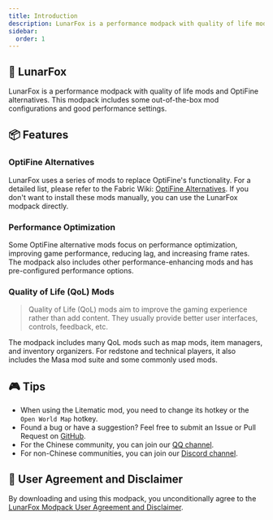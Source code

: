 ```yaml
---
title: Introduction
description: LunarFox is a performance modpack with quality of life mods and OptiFine alternatives. This modpack includes some out-of-the-box mod configurations and good performance settings.
sidebar:
  order: 1
---
```



<LinkCard
  title="Installation"
  description="LunarFox Modpack Installation Guide"
  href="/en/lunarfox/installation"
/>

## 🦊 LunarFox

LunarFox is a performance modpack with quality of life mods and OptiFine alternatives. This modpack includes some out-of-the-box mod configurations and good performance settings.

## 📦 Features

### OptiFine Alternatives

LunarFox uses a series of mods to replace OptiFine's functionality. For a detailed list, please refer to the Fabric Wiki: [OptiFine Alternatives](https://wiki.fabricmc.net/zh_cn:community:optifine_alternatives). If you don't want to install these mods manually, you can use the LunarFox modpack directly.

### Performance Optimization

Some OptiFine alternative mods focus on performance optimization, improving game performance, reducing lag, and increasing frame rates. The modpack also includes other performance-enhancing mods and has pre-configured performance options.

### Quality of Life (QoL) Mods

> Quality of Life (QoL) mods aim to improve the gaming experience rather than add content. They usually provide better user interfaces, controls, feedback, etc.

The modpack includes many QoL mods such as map mods, item managers, and inventory organizers. For redstone and technical players, it also includes the Masa mod suite and some commonly used mods.

## 🎮 Tips

- When using the Litematic mod, you need to change its hotkey or the `Open World Map` hotkey.
- Found a bug or have a suggestion? Feel free to submit an Issue or Pull Request on [GitHub](https://github.com/OrzMiku/lunarfox).
- For the Chinese community, you can join our [QQ channel](https://pd.qq.com/s/532ejt38z).
- For non-Chinese communities, you can join our [Discord channel](https://discord.gg/z974WwPEJt).

## 🧾 User Agreement and Disclaimer

By downloading and using this modpack, you unconditionally agree to the [LunarFox Modpack User Agreement and Disclaimer](/en/lunarfox/disclaimer).
